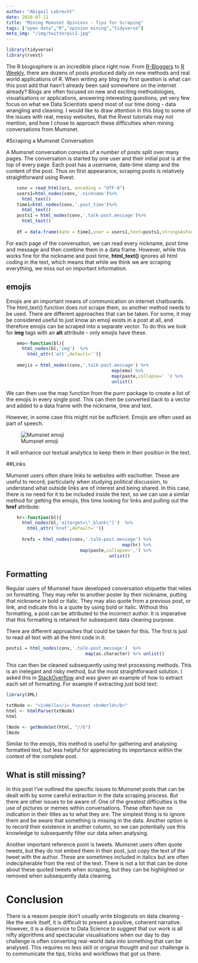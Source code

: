 ```yaml
---
author: "Abigail Lebrecht"
date: 2018-07-11
title: "Mining Mumsnet Opinions - Tips for Scraping"
tags: ["open data","R","opinion mining","tidyverse"]
meta_img: "/img/twitterpic2.jpg"
---
```

  
```r
library(tidyverse)
library(rvest)
```

The R blogosphere is an incredible place right now. From [R-Bloggers](https://www.r-bloggers.com/) to [R Weekly](https://rweekly.org/), there are dozens of posts produced daily on new methods and real world applications of R. When writing any blog my first question is what can this post add that hasn't already been said somewhere on the internet already? Blogs are often focused on new and exciting methodologies, visualisations or applications, answering interesting questions, yet very few focus on what we Data Scientists spend most of our time doing - data wrangling and cleaning. I would like to draw attention in this blog to some of the issues with real, messy websites, that the Rvest tutorials may not mention, and how I chose to approach these difficulties when mining conversations from Mumsnet.

#Scraping a Mumsnet Conversation

A Mumsnet conversation consists of a number of posts split over many pages. The conversation is started by one user and their initial post is at the top of every page. Each post has a username, date-time stamp and the content of the post. Thus on first appearance, scraping posts is relatively straightforward using Rvest:

```r

    conv = read_html(uri, encoding = "UTF-8")
    users1=html_nodes(conv,'.nickname')%>%
      html_text() 
    time1=html_nodes(conv,'.post_time')%>%
      html_text() 
    posts1 = html_nodes(conv,'.talk-post.message')%>%
      html_text() 
    
    df = data.frame(date = time1,user = users1,text=posts1,stringsAsFactors=FALSE)

```

For each page of the conversation, we can read every nickname, post time and message and then combine them in a data frame. However, while this works fine for the nickname and post time, **html_text()** ignores all html coding in the text, which means that while we think we are scraping everything, we miss out on important information.

## emojis

Emojis are an important means of communication on internet chatboards. The html_text() function does not scrape them, so another method needs to be used. There are different approaches that can be taken. For some, it may be considered useful to just know an emoji exists in a post at all, and therefore emojis can be scraped into a separate vector. To do this we look for **img** tags with an **alt** attribute - only emojis have these.

```r
    emo<-function(bl){
      html_nodes(bl,'img')  %>% 
        html_attr('alt',default='')}
    
    emojis = html_nodes(conv,'.talk-post.message') %>% 
                                        map(emo) %>% 
                                        map(paste,collapse=' ') %>% 
                                        unlist()

```

We can then use the map function from the purrr package to create a list of the emojis in every single post. This can then be converted back to a vector and added to a data frame with the nickname, time and text.

However, in some case this might not be sufficient. Emojis are often used as part of speech.

![Mumsnet emoji](emojis.png)

It will enhance our textual analytics to keep them in their position in the text. 

##Links

Mumsnet users often share links to websites with eachother. These are useful to record, particularly when studying political discussion, to understand what outside links are of interest and being shared. In this case, there is no need for it to be included inside the text, so we can use a similar method for getting the emojis, this time looking for links and pulling out the **href** attribute:

```r

    hr<-function(bl){
      html_nodes(bl,'a[target=\"_blank\"]')  %>% 
        html_attr('href',default='')}
    
      hrefs = html_nodes(conv,'.talk-post.message') %>% 
                                            map(hr) %>% 
                            map(paste,collapse=',') %>% 
                                       unlist()

```

## Formatting

Regular users of Mumsnet have developed conversation etiquette that relies on formatting. They may refer to another poster by their nickname, putting that nickname in bold or italic. They may also quote from a previous post, or link, and indicate this is a quote by using bold or italic. Without this formatting, a post can be attributed to the incorrect author. It is imperative that this formatting is retained for subsequent data cleaning purpose.

There are different approaches that could be taken for this. The first is just to read all text with all the html code in it: 

```r

posts1 = html_nodes(conv,'.talk-post.message')  %>% 
                              map(as.character) %>% unlist()

```

This can then be cleaned subsequently using text processing methods. This is an inelegant and risky method, but the most straightforward solution. I asked this in [StackOverflow](https://stackoverflow.com/questions/50834186/r-rvest-keeping-italics-in-text-when-scraping) and was given an example of how to extract each set of formatting. For example if extracting just bold text:

```r
library(XML)

txtNode <- "<i>Hello</i> Mumsnet <b>World</b>"
html <- htmlParse(txtNode)
html

lNode <- getNodeSet(html, "//b")
lNode

```

Similar to the emojis, this method is useful for gathering and analysing formatted text, but less helpful for appreciating its importance within the context of the complete post.

## What is still missing?

In this post I've outlined the specific issues to Mumsnet posts that can be dealt with by some careful extraction in the data scraping process. But there are other issues to be aware of. One of the greatest difficulties is the use of pictures or memes within conversations. These often have no indication in their titles as to what they are. The simplest thing is to ignore them and be aware that something is missing in the data. Another option is to record their existence in another column, so we can potentially use this knowledge to subsequently filter our data when analysing.

Another important reference point is tweets. Mumsnet users often quote tweets, but they do not embed them in their post, just copy the text of the tweet with the author. These are sometimes included in italics but are often indecipherable from the rest of the text. There is not a lot that can be done about these quoted tweets when scraping, but they can be highlighted or removed when subsequently data cleaning.

# Conclusion

There is a reason people don't usually write blogposts on data cleaning - like the work itself, it is difficult to present a positive, coherent narrative. However, it is a disservice to Data Science to suggest that our work is all nifty algorithms and spectacular visualisations when our day to day challenge is often converting real-world data into something that can be analysed. This requires no less skill or original thought and our challenge is to communicate the tips, tricks and workflows that got us there.

